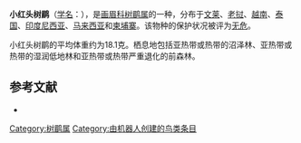 {{Speciesbox
| name = 小红头树鹛
| image = Scaly-crowned Babbler - Krung Ching - Thailand S4E3640 (14258803935) (2).jpg
| status = LC | status_system = IUCN3.1
| genus = Malacopteron
| species = cinereum
| authority = {{link-en|托马斯·坎贝尔·艾顿|Thomas Campbell Eyton|Eyton}}, 1839
| range_map = 
}}

'''小红头树鹛'''（[[学名|学名]]：{{lang|la|''Malacopteron cinereum''}}），是[[画眉科|画眉科]][[树鹛属|树鹛属]]的一种，分布于[[文莱|文莱]]、[[老挝|老挝]]、[[越南|越南]]、[[泰国|泰国]]、[[印度尼西亚|印度尼西亚]]、[[马来西亚|马来西亚]]和[[柬埔寨|柬埔寨]]。该物种的保护状况被评为[[无危|无危]]。

小红头树鹛的平均体重约为18.1克。栖息地包括亚热带或热带的沼泽林、亚热带或热带的湿润低地林和亚热带或热带严重退化的前森林。

== 参考文献 ==
*{{cite web|url=http://www.birdlife.org/datazone/speciesfactsheet.php?id=7852&m=0|title=Malacopteron cinereum|publisher=[[国际鸟盟|BirdLife.org]]|accessdate=2011-06-27|archive-date=2016-03-04|archive-url=https://web.archive.org/web/20160304235155/http://www.birdlife.org/datazone/speciesfactsheet.php?id=7852&m=0|dead-url=no}}
{{Taxonbar|from=Q73344}}

[[Category:树鹛属|Category:树鹛属]]
[[Category:由机器人创建的鸟类条目|Category:由机器人创建的鸟类条目]]